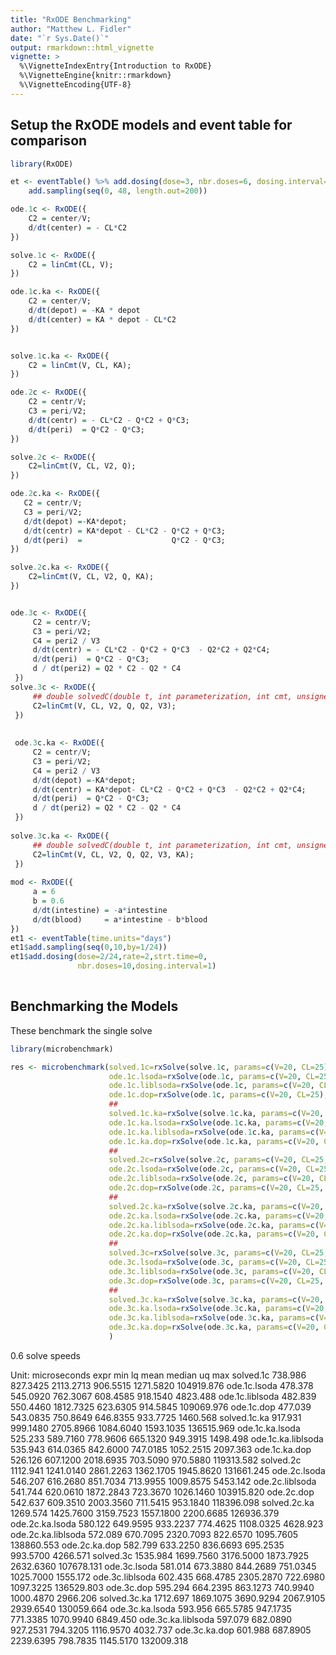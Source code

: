 ```yaml
---
title: "RxODE Benchmarking"
author: "Matthew L. Fidler"
date: "`r Sys.Date()`"
output: rmarkdown::html_vignette
vignette: >
  %\VignetteIndexEntry{Introduction to RxODE}
  %\VignetteEngine{knitr::rmarkdown}
  %\VignetteEncoding{UTF-8}
---
```


## Setup the RxODE models and event table for comparison

```r
library(RxODE)

et <- eventTable() %>% add.dosing(dose=3, nbr.doses=6, dosing.interval=8) %>%
    add.sampling(seq(0, 48, length.out=200))

ode.1c <- RxODE({
    C2 = center/V;
    d/dt(center) = - CL*C2
})

solve.1c <- RxODE({
    C2 = linCmt(CL, V);
})

ode.1c.ka <- RxODE({
    C2 = center/V;
    d/dt(depot) = -KA * depot
    d/dt(center) = KA * depot - CL*C2
})


solve.1c.ka <- RxODE({
    C2 = linCmt(V, CL, KA);
})

ode.2c <- RxODE({
    C2 = centr/V;
    C3 = peri/V2;
    d/dt(centr) = - CL*C2 - Q*C2 + Q*C3;
    d/dt(peri)  = Q*C2 - Q*C3;
})

solve.2c <- RxODE({
    C2=linCmt(V, CL, V2, Q);
})

ode.2c.ka <- RxODE({
   C2 = centr/V;
   C3 = peri/V2;
   d/dt(depot) =-KA*depot;
   d/dt(centr) = KA*depot - CL*C2 - Q*C2 + Q*C3;
   d/dt(peri)  =                    Q*C2 - Q*C3;
})

solve.2c.ka <- RxODE({
    C2=linCmt(V, CL, V2, Q, KA);
})


ode.3c <- RxODE({
     C2 = centr/V;
     C3 = peri/V2;
     C4 = peri2 / V3
     d/dt(centr) = - CL*C2 - Q*C2 + Q*C3  - Q2*C2 + Q2*C4;
     d/dt(peri)  = Q*C2 - Q*C3;
     d / dt(peri2) = Q2 * C2 - Q2 * C4
 })
solve.3c <- RxODE({
     ## double solvedC(double t, int parameterization, int cmt, unsigned int col, double p1, double p2, double p3, double p4, double p5, double p6, double p7, double p8);
     C2=linCmt(V, CL, V2, Q, Q2, V3);
 })
 
 
 ode.3c.ka <- RxODE({
     C2 = centr/V;
     C3 = peri/V2;
     C4 = peri2 / V3
	 d/dt(depot) =-KA*depot;
     d/dt(centr) = KA*depot- CL*C2 - Q*C2 + Q*C3  - Q2*C2 + Q2*C4;
     d/dt(peri)  = Q*C2 - Q*C3;
     d / dt(peri2) = Q2 * C2 - Q2 * C4
 })
 
solve.3c.ka <- RxODE({
     ## double solvedC(double t, int parameterization, int cmt, unsigned int col, double p1, double p2, double p3, double p4, double p5, double p6, double p7, double p8);
     C2=linCmt(V, CL, V2, Q, Q2, V3, KA);
 })
 
mod <- RxODE({
     a = 6
     b = 0.6
     d/dt(intestine) = -a*intestine
     d/dt(blood)     = a*intestine - b*blood
})
et1 <- eventTable(time.units="days")
et1$add.sampling(seq(0,10,by=1/24))
et1$add.dosing(dose=2/24,rate=2,strt.time=0,
               nbr.doses=10,dosing.interval=1)
 


```


## Benchmarking the Models
These benchmark the single solve
```r

library(microbenchmark)

res <- microbenchmark(solved.1c=rxSolve(solve.1c, params=c(V=20, CL=25), events=et), 
                      ode.1c.lsoda=rxSolve(ode.1c, params=c(V=20, CL=25), events=et, method="lsoda"),
                      ode.1c.liblsoda=rxSolve(ode.1c, params=c(V=20, CL=25), events=et, method="liblsoda"),
                      ode.1c.dop=rxSolve(ode.1c, params=c(V=20, CL=25), events=et, method="dop853"),
					  ##
                      solved.1c.ka=rxSolve(solve.1c.ka, params=c(V=20, CL=25, KA=2), events=et), 
                      ode.1c.ka.lsoda=rxSolve(ode.1c.ka, params=c(V=20, CL=25, KA=2), events=et, method="lsoda"),
                      ode.1c.ka.liblsoda=rxSolve(ode.1c.ka, params=c(V=20, CL=25, KA=2), events=et, method="liblsoda"),
                      ode.1c.ka.dop=rxSolve(ode.1c.ka, params=c(V=20, CL=25, KA=2), events=et, method="dop853"),
					  ##
					  solved.2c=rxSolve(solve.2c, params=c(V=20, CL=25, V2=297, Q=10), events=et), 
                      ode.2c.lsoda=rxSolve(ode.2c, params=c(V=20, CL=25, V2=297, Q=10), events=et, method="lsoda"),
                      ode.2c.liblsoda=rxSolve(ode.2c, params=c(V=20, CL=25, V2=297, Q=10), events=et, method="liblsoda"),
                      ode.2c.dop=rxSolve(ode.2c, params=c(V=20, CL=25, V2=297, Q=10), events=et, method="dop853"),
					  ##
					  solved.2c.ka=rxSolve(solve.2c.ka, params=c(V=20, CL=25, V2=297, Q=10, KA=2), events=et), 
                      ode.2c.ka.lsoda=rxSolve(ode.2c.ka, params=c(V=20, CL=25, V2=297, Q=10, KA=2), events=et, method="lsoda"),
                      ode.2c.ka.liblsoda=rxSolve(ode.2c.ka, params=c(V=20, CL=25, V2=297, Q=10, KA=2), events=et, method="liblsoda"),
                      ode.2c.ka.dop=rxSolve(ode.2c.ka, params=c(V=20, CL=25, V2=297, Q=10, KA=2), events=et, method="dop853"),
					  ## 
					  solved.3c=rxSolve(solve.3c, params=c(V=20, CL=25, V2=297, Q=10, Q2=7, V3=400), events=et), 
                      ode.3c.lsoda=rxSolve(ode.3c, params=c(V=20, CL=25, V2=297, Q=10, Q2=7, V3=400), events=et, method="lsoda"),
                      ode.3c.liblsoda=rxSolve(ode.3c, params=c(V=20, CL=25, V2=297, Q=10, Q2=7, V3=400), events=et, method="liblsoda"),
                      ode.3c.dop=rxSolve(ode.3c, params=c(V=20, CL=25, V2=297, Q=10, Q2=7, V3=400), events=et, method="dop853"),
					  ##
					  solved.3c.ka=rxSolve(solve.3c.ka, params=c(V=20, CL=25, V2=297, Q=10, Q2=7, V3=400, KA=2), events=et), 
                      ode.3c.ka.lsoda=rxSolve(ode.3c.ka, params=c(V=20, CL=25, V2=297, Q=10, Q2=7, V3=400, KA=2), events=et, method="lsoda"),
                      ode.3c.ka.liblsoda=rxSolve(ode.3c.ka, params=c(V=20, CL=25, V2=297, Q=10, Q2=7, V3=400, KA=2), events=et, method="liblsoda"),
                      ode.3c.ka.dop=rxSolve(ode.3c.ka, params=c(V=20, CL=25, V2=297, Q=10, Q2=7, V3=400, KA=2), events=et, method="dop853")
                      )

```

0.6 solve speeds

Unit: microseconds
               expr      min        lq      mean    median        uq        max
          solved.1c  738.986  827.3425 2113.2713  906.5515 1271.5820 104919.876
       ode.1c.lsoda  478.378  545.0920  762.3067  608.4585  918.1540   4823.488
    ode.1c.liblsoda  482.839  550.4460 1812.7325  623.6305  914.5845 109069.976
         ode.1c.dop  477.039  543.0835  750.8649  646.8355  933.7725   1460.568
       solved.1c.ka  917.931  999.1480 2705.8966 1084.6040 1593.1035 136515.969
    ode.1c.ka.lsoda  525.233  589.7160  778.9606  665.1320  949.3915   1498.498
 ode.1c.ka.liblsoda  535.943  614.0365  842.6000  747.0185 1052.2515   2097.363
      ode.1c.ka.dop  526.126  607.1200 2018.6935  703.5090  970.5880 119313.582
          solved.2c 1112.941 1241.0140 2861.2263 1362.1705 1945.8620 131661.245
       ode.2c.lsoda  546.207  616.2680  851.7034  713.9955 1009.8575   5453.142
    ode.2c.liblsoda  541.744  620.0610 1872.2843  723.3670 1026.1460 103915.820
         ode.2c.dop  542.637  609.3510 2003.3560  711.5415  953.1840 118396.098
       solved.2c.ka 1269.574 1425.7600 3159.7523 1557.1800 2200.6685 126936.379
    ode.2c.ka.lsoda  580.122  649.9595  933.2237  774.4625 1108.0325   4628.923
 ode.2c.ka.liblsoda  572.089  670.7095 2320.7093  822.6570 1095.7605 138860.553
      ode.2c.ka.dop  582.799  633.2250  836.6693  695.2535  993.5700   4266.571
          solved.3c 1535.984 1699.7560 3176.5000 1873.7925 2632.6360 107678.131
       ode.3c.lsoda  581.014  673.3880  844.2689  751.0345 1025.7000   1555.172
    ode.3c.liblsoda  602.435  668.4785 2305.2870  722.6980 1097.3225 136529.803
         ode.3c.dop  595.294  664.2395  863.1273  740.9940 1000.4870   2966.206
       solved.3c.ka 1712.697 1869.1075 3690.9294 2067.9105 2939.6540 130059.664
    ode.3c.ka.lsoda  593.956  665.5785  947.1735  771.3385 1070.9940   6849.450
 ode.3c.ka.liblsoda  597.079  682.0890  927.2531  794.3205 1116.9570   4032.737
      ode.3c.ka.dop  601.988  687.8905 2239.6395  798.7835 1145.5170 132009.318


